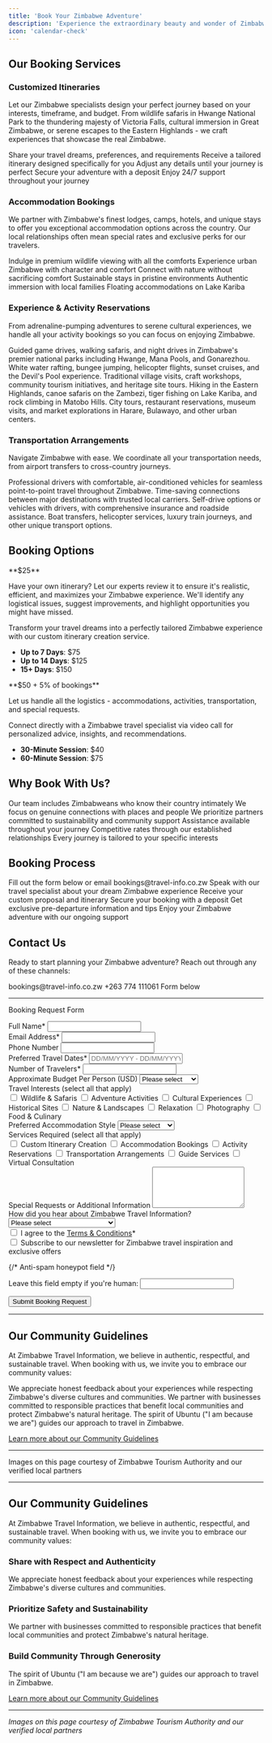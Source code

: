 ```yaml
---
title: 'Book Your Zimbabwe Adventure'
description: 'Experience the extraordinary beauty and wonder of Zimbabwe with expertly curated travel services from Zimbabwe Travel Information, your trusted companion for authentic Zimbabwean adventures.'
icon: 'calendar-check'
---
```



## Our Booking Services

### Customized Itineraries

Let our Zimbabwe specialists design your perfect journey based on your interests, timeframe, and budget. From wildlife safaris in Hwange National Park to the thundering majesty of Victoria Falls, cultural immersion in Great Zimbabwe, or serene escapes to the Eastern Highlands - we craft experiences that showcase the real Zimbabwe.

<Steps>
  <Step title="Initial Consultation">
    Share your travel dreams, preferences, and requirements
  </Step>
  <Step title="Custom Proposal">
    Receive a tailored itinerary designed specifically for you
  </Step>
  <Step title="Refinement">
    Adjust any details until your journey is perfect
  </Step>
  <Step title="Confirmation">
    Secure your adventure with a deposit
  </Step>
  <Step title="Travel with Confidence">
    Enjoy 24/7 support throughout your journey
  </Step>
</Steps>

### Accommodation Bookings

We partner with Zimbabwe's finest lodges, camps, hotels, and unique stays to offer you exceptional accommodation options across the country. Our local relationships often mean special rates and exclusive perks for our travelers.

<CardGroup cols={2}>
  <Card title="Luxury Safari Lodges" icon="hotel">
    Indulge in premium wildlife viewing with all the comforts
  </Card>
  <Card title="Boutique City Hotels" icon="building">
    Experience urban Zimbabwe with character and comfort
  </Card>
  <Card title="Tented Camps" icon="campground">
    Connect with nature without sacrificing comfort
  </Card>
  <Card title="Eco-Retreats" icon="leaf">
    Sustainable stays in pristine environments
  </Card>
  <Card title="Cultural Homestays" icon="house-user">
    Authentic immersion with local families
  </Card>
  <Card title="Houseboats" icon="ship">
    Floating accommodations on Lake Kariba
  </Card>
</CardGroup>

### Experience & Activity Reservations

From adrenaline-pumping adventures to serene cultural experiences, we handle all your activity bookings so you can focus on enjoying Zimbabwe.

<Accordion title="Popular Experiences">
  <AccordionItem title="Wildlife Safaris">
    Guided game drives, walking safaris, and night drives in Zimbabwe's premier national parks including Hwange, Mana Pools, and Gonarezhou.
  </AccordionItem>
  <AccordionItem title="Victoria Falls Activities">
    White water rafting, bungee jumping, helicopter flights, sunset cruises, and the Devil's Pool experience.
  </AccordionItem>
  <AccordionItem title="Cultural Experiences">
    Traditional village visits, craft workshops, community tourism initiatives, and heritage site tours.
  </AccordionItem>
  <AccordionItem title="Adventure Activities">
    Hiking in the Eastern Highlands, canoe safaris on the Zambezi, tiger fishing on Lake Kariba, and rock climbing in Matobo Hills.
  </AccordionItem>
  <AccordionItem title="Urban Experiences">
    City tours, restaurant reservations, museum visits, and market explorations in Harare, Bulawayo, and other urban centers.
  </AccordionItem>
</Accordion>

### Transportation Arrangements

Navigate Zimbabwe with ease. We coordinate all your transportation needs, from airport transfers to cross-country journeys.

<Tabs>
  <Tab title="Private Transfers">
    Professional drivers with comfortable, air-conditioned vehicles for seamless point-to-point travel throughout Zimbabwe.
  </Tab>
  <Tab title="Domestic Flights">
    Time-saving connections between major destinations with trusted local carriers.
  </Tab>
  <Tab title="Car Rentals">
    Self-drive options or vehicles with drivers, with comprehensive insurance and roadside assistance.
  </Tab>
  <Tab title="Specialty Transport">
    Boat transfers, helicopter services, luxury train journeys, and other unique transport options.
  </Tab>
</Tabs>

## Booking Options

<Card title="Self-Planned Travel with Expert Review" icon="magnifying-glass" color="#4CAF50">
  **$25**

  Have your own itinerary? Let our experts review it to ensure it's realistic, efficient, and maximizes your Zimbabwe experience. We'll identify any logistical issues, suggest improvements, and highlight opportunities you might have missed.
</Card>

<Card title="Custom Itinerary Creation" icon="map" color="#2196F3">
  Transform your travel dreams into a perfectly tailored Zimbabwe experience with our custom itinerary creation service.

  - **Up to 7 Days**: $75
  - **Up to 14 Days**: $125
  - **15+ Days**: $150
</Card>

<Card title="Full Service Booking Assistance" icon="concierge-bell" color="#9C27B0">
  **$50 + 5% of bookings**

  Let us handle all the logistics - accommodations, activities, transportation, and special requests.
</Card>

<Card title="Virtual Guide Consultation" icon="video" color="#FF9800">
  Connect directly with a Zimbabwe travel specialist via video call for personalized advice, insights, and recommendations.

  - **30-Minute Session**: $40
  - **60-Minute Session**: $75
</Card>

## Why Book With Us?

<CardGroup cols={2}>
  <Card title="Local Expertise" icon="map-location-dot">
    Our team includes Zimbabweans who know their country intimately
  </Card>
  <Card title="Authentic Experiences" icon="face-smile">
    We focus on genuine connections with places and people
  </Card>
  <Card title="Responsible Travel" icon="leaf">
    We prioritize partners committed to sustainability and community support
  </Card>
  <Card title="24/7 Support" icon="headset">
    Assistance available throughout your journey
  </Card>
  <Card title="Value" icon="sack-dollar">
    Competitive rates through our established relationships
  </Card>
  <Card title="Personalization" icon="wand-magic-sparkles">
    Every journey is tailored to your specific interests
  </Card>
</CardGroup>

## Booking Process

<Steps>
  <Step title="Inquire">
    Fill out the form below or email bookings@travel-info.co.zw
  </Step>
  <Step title="Consult">
    Speak with our travel specialist about your dream Zimbabwe experience
  </Step>
  <Step title="Review">
    Receive your custom proposal and itinerary
  </Step>
  <Step title="Confirm">
    Secure your booking with a deposit
  </Step>
  <Step title="Prepare">
    Get exclusive pre-departure information and tips
  </Step>
  <Step title="Travel">
    Enjoy your Zimbabwe adventure with our ongoing support
  </Step>
</Steps>

## Contact Us

Ready to start planning your Zimbabwe adventure? Reach out through any of these channels:

<CardGroup cols={4}>
  <Card title="Email" icon="envelope">
    bookings@travel-info.co.zw
  </Card>
  <Card title="WhatsApp" icon="whatsapp">
    +263 774 111061
  </Card>
  <Card title="Online" icon="globe">
    Form below
  </Card>
</CardGroup>

---
Booking Request Form
<div className="booking-form">
  <form action="https://formspree.io/f/xjkwdbrk" method="POST">
    <div className="form-group">
      <label htmlFor="name">Full Name*</label>
      <input type="text" id="name" name="name" required />
    </div>
<div className="form-group">
  <label htmlFor="email">Email Address*</label>
  <input type="email" id="email" name="email" required />
</div>

<div className="form-group">
  <label htmlFor="phone">Phone Number</label>
  <input type="tel" id="phone" name="phone" />
</div>

<div className="form-group">
  <label htmlFor="travel-dates">Preferred Travel Dates*</label>
  <input type="text" id="travel-dates" name="travel-dates" placeholder="DD/MM/YYYY - DD/MM/YYYY" required />
</div>

<div className="form-group">
  <label htmlFor="group-size">Number of Travelers*</label>
  <input type="number" id="group-size" name="group-size" min="1" required />
</div>

<div className="form-group">
  <label htmlFor="budget">Approximate Budget Per Person (USD)</label>
  <select id="budget" name="budget">
    <option value="">Please select</option>
    <option value="budget">$1,000 - $2,000</option>
    <option value="mid-range">$2,000 - $4,000</option>
    <option value="luxury">$4,000 - $6,000</option>
    <option value="ultra-luxury">$6,000+</option>
  </select>
</div>

<div className="form-group">
  <label>Travel Interests (select all that apply)</label>
  <div className="checkbox-group">
    <label><input type="checkbox" name="interests[]" value="wildlife" /> Wildlife & Safaris</label>
    <label><input type="checkbox" name="interests[]" value="adventure" /> Adventure Activities</label>
    <label><input type="checkbox" name="interests[]" value="culture" /> Cultural Experiences</label>
    <label><input type="checkbox" name="interests[]" value="history" /> Historical Sites</label>
    <label><input type="checkbox" name="interests[]" value="nature" /> Nature & Landscapes</label>
    <label><input type="checkbox" name="interests[]" value="relaxation" /> Relaxation</label>
    <label><input type="checkbox" name="interests[]" value="photography" /> Photography</label>
    <label><input type="checkbox" name="interests[]" value="food" /> Food & Culinary</label>
  </div>
</div>

<div className="form-group">
  <label htmlFor="accommodation">Preferred Accommodation Style</label>
  <select id="accommodation" name="accommodation">
    <option value="">Please select</option>
    <option value="budget">Budget-friendly</option>
    <option value="mid-range">Mid-range</option>
    <option value="luxury">Luxury</option>
    <option value="mixed">Mix of styles</option>
  </select>
</div>

<div className="form-group">
  <label>Services Required (select all that apply)</label>
  <div className="checkbox-group">
    <label><input type="checkbox" name="services[]" value="itinerary" /> Custom Itinerary Creation</label>
    <label><input type="checkbox" name="services[]" value="accommodation" /> Accommodation Bookings</label>
    <label><input type="checkbox" name="services[]" value="activities" /> Activity Reservations</label>
    <label><input type="checkbox" name="services[]" value="transportation" /> Transportation Arrangements</label>
    <label><input type="checkbox" name="services[]" value="guide" /> Guide Services</label>
    <label><input type="checkbox" name="services[]" value="consultation" /> Virtual Consultation</label>
  </div>
</div>

<div className="form-group">
  <label htmlFor="special-requests">Special Requests or Additional Information</label>
  <textarea id="special-requests" name="special-requests" rows="5"></textarea>
</div>

<div className="form-group">
  <label htmlFor="hear-about">How did you hear about Zimbabwe Travel Information?</label>
  <select id="hear-about" name="hear-about">
    <option value="">Please select</option>
    <option value="search">Search Engine</option>
    <option value="social">Social Media</option>
    <option value="friend">Friend/Family Recommendation</option>
    <option value="travel-agent">Travel Agent</option>
    <option value="blog">Blog or Article</option>
    <option value="previous">Previous Customer</option>
    <option value="other">Other</option>
  </select>
</div>

<div className="form-group">
  <label><input type="checkbox" name="terms-agreement" required /> I agree to the <a href="/terms-conditions">Terms & Conditions</a>*</label>
</div>

<div className="form-group">
  <label><input type="checkbox" name="newsletter-subscribe" /> Subscribe to our newsletter for Zimbabwe travel inspiration and exclusive offers</label>
</div>

{/* Anti-spam honeypot field */}
<div style={{display: 'none'}}>
  <label htmlFor="honeypot">Leave this field empty if you're human:</label>
  <input type="text" id="honeypot" name="_gotcha" />
</div>

<button type="submit" className="submit-button">Submit Booking Request</button>
  </form>

---

## Our Community Guidelines

At Zimbabwe Travel Information, we believe in authentic, respectful, and sustainable travel. When booking with us, we invite you to embrace our community values:

<Card title="Share with Respect and Authenticity" icon="comments">
  We appreciate honest feedback about your experiences while respecting Zimbabwe's diverse cultures and communities.
</Card>

<Card title="Prioritize Safety and Sustainability" icon="shield-heart">
  We partner with businesses committed to responsible practices that benefit local communities and protect Zimbabwe's natural heritage.
</Card>

<Card title="Build Community Through Generosity" icon="handshake">
  The spirit of Ubuntu ("I am because we are") guides our approach to travel in Zimbabwe.
</Card>

[Learn more about our Community Guidelines](/community-guidelines)

---

<Note>
  Images on this page courtesy of Zimbabwe Tourism Authority and our verified local partners
</Note>

---

## Our Community Guidelines

At Zimbabwe Travel Information, we believe in authentic, respectful, and sustainable travel. When booking with us, we invite you to embrace our community values:

### Share with Respect and Authenticity
We appreciate honest feedback about your experiences while respecting Zimbabwe's diverse cultures and communities.

### Prioritize Safety and Sustainability
We partner with businesses committed to responsible practices that benefit local communities and protect Zimbabwe's natural heritage.

### Build Community Through Generosity
The spirit of Ubuntu ("I am because we are") guides our approach to travel in Zimbabwe.

[Learn more about our Community Guidelines](/community-guidelines)

---

*Images on this page courtesy of Zimbabwe Tourism Authority and our verified local partners*